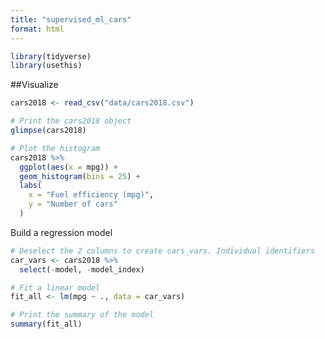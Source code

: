 ```yaml
---
title: "supervised_ml_cars"
format: html
---
```

```r
library(tidyverse)
library(usethis)
```
##Visualize

```r
cars2018 <- read_csv("data/cars2018.csv")

# Print the cars2018 object
glimpse(cars2018)

# Plot the histogram
cars2018 %>%
  ggplot(aes(x = mpg)) +
  geom_histogram(bins = 25) +
  labs(
    x = "Fuel efficiency (mpg)",
    y = "Number of cars"
  )
```

Build a regression model
```r
# Deselect the 2 columns to create cars_vars. Individual identifiers
car_vars <- cars2018 %>%
  select(-model, -model_index)

# Fit a linear model
fit_all <- lm(mpg ~ ., data = car_vars)

# Print the summary of the model
summary(fit_all)
```
